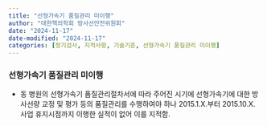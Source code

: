 ```yaml
---
title: "선형가속기 품질관리 미이행"
author: "대한핵의학회 방사선안전위원회"
date: "2024-11-17"
date-modified: "2024-11-17"
categories: [정기검사, 지적사항, 기술기준, 선형가속기 품질관리 미이행]
---
```


### 선형가속기 품질관리 미이행
-   동 병원의 선형가속기 품질관리절차서에 따라 주어진 시기에 선형가속기에 대한 방사선량 교정 및 평가 등의 품질관리를 수행하여야 하나 2015.1.X.부터 2015.10.X. 사업 휴지시점까지 이행한 실적이 없어 이를 지적함.

